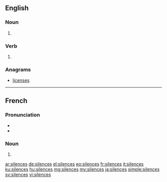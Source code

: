 ==English==

===Noun===
{{head|en|plural}}

# {{plural of|silence|lang=en|nocat=1}}

===Verb===
{{head|en}}

# {{en-third-person singular of|silence}}

===Anagrams===
* [[licenses#English|licenses]]

----

==French==

===Pronunciation===
* {{IPA|/si.lɑ̃s/|lang=fr}}
* {{homophones|silence|lang=fr}}

===Noun===
{{head|fr|plural}} {{m-p}}

# {{plural of|silence|lang=fr|nocat=1}}

[[ar:silences]]
[[de:silences]]
[[el:silences]]
[[eo:silences]]
[[fr:silences]]
[[it:silences]]
[[ku:silences]]
[[hu:silences]]
[[mg:silences]]
[[my:silences]]
[[ja:silences]]
[[simple:silences]]
[[sv:silences]]
[[vi:silences]]